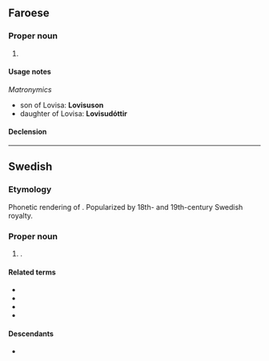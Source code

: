 ==Faroese==

===Proper noun===
{{head|fo|proper noun}}

# {{given name|fo|female}}

====Usage notes====
''Matronymics''
* son of Lovisa: '''Lovisuson'''
* daughter of Lovisa: '''Lovisudóttir'''

====Declension====
{{fo-decl-proper-noun-s-indef|Lovisa|Lovisu|Lovisu|Lovisu}}

----

==Swedish==

===Etymology===
Phonetic rendering of {{bor|sv|fr|Louisa}}. Popularized by 18th- and 19th-century Swedish royalty.

===Proper noun===
{{sv-proper noun|c}}

# {{given name|sv|female|eq=Louise}}.

====Related terms====
* {{l|sv|Louise}}
* {{l|sv|Lova}}
* {{l|sv|Lovis}}
* {{l|sv|Ludvig}}

====Descendants====
* {{desc|fi|Loviisa}}
